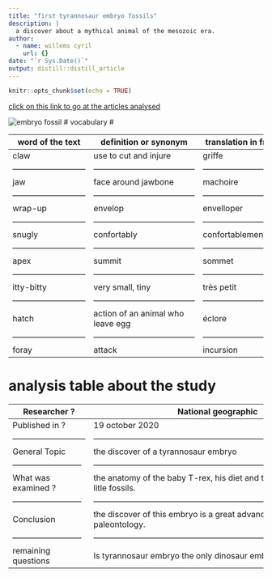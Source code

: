 ```yaml
---
title: "first tyrannosaur embryo fossils"
description: |
  a discover about a mythical animal of the mesozoic era.
author:
  - name: willems cyril
    url: {}
date: "`r Sys.Date()`"
output: distill::distill_article
---
```


```r
knitr::opts_chunk$set(echo = TRUE)
```

[click on this link to go at the articles analysed](https://www.nationalgeographic.com/science/2020/10/first-tyrannosaur-embryo-fossils-revealed/)

![embryo fossil](/embryo fossil.jfif)
# vocabulary #

word of the text           |        definition or synonym         |       translation in french    |
---------------------------|--------------------------------------|--------------------------------|
claw                       |        use to cut and injure         |       griffe                   |
---------------------------|--------------------------------------|--------------------------------|
jaw                        |        face around jawbone           |       machoire                 |
---------------------------|--------------------------------------|--------------------------------|
wrap-up                    |        envelop                       |       envelloper               |
---------------------------|--------------------------------------|--------------------------------|
snugly                     |        confortably                   |       confortablement          |
---------------------------|--------------------------------------|--------------------------------|
apex                       |        summit                        |       sommet                   |
---------------------------|--------------------------------------|--------------------------------|
itty-bitty                 |        very small, tiny              |       très petit               |
---------------------------|--------------------------------------|--------------------------------|
hatch                      |   action of an animal who leave egg  |       éclore                   |
---------------------------|--------------------------------------|--------------------------------|
foray                      |         attack                       |       incursion                |


# analysis table about the study #

Researcher ?               |    National geographic
 --------------------------|-------------------------------------------------------------------------------------------
Published in ?             |    19 october 2020
---------------------------|-------------------------------------------------------------------------------------------
General Topic              |    the discover of a tyrannosaur embryo
 --------------------------|-------------------------------------------------------------------------------------------
What was examined ?        |    the anatomy of the baby T-rex, his diet and the search of other litle fossils.
 --------------------------|-------------------------------------------------------------------------------------------
Conclusion                 |    the discover of this embryo is a great advance for the paleontology.
 --------------------------|-------------------------------------------------------------------------------------------
remaining questions        |    Is tyrannosaur embryo the only dinosaur embryo found ?

